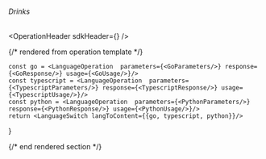 
###### *Drinks*

<OperationHeader
  sdkHeader={<SDKHeader />}
/>

{/* rendered from operation template */}


    const go = <LanguageOperation  parameters={<GoParameters/>} response={<GoResponse/>} usage={<GoUsage/>}/>
    const typescript = <LanguageOperation  parameters={<TypescriptParameters/>} response={<TypescriptResponse/>} usage={<TypescriptUsage/>}/>
    const python = <LanguageOperation  parameters={<PythonParameters/>} response={<PythonResponse/>} usage={<PythonUsage/>}/>
    return <LanguageSwitch langToContent={{go, typescript, python}}/>
}

<Operation />

{/* end rendered section */}
